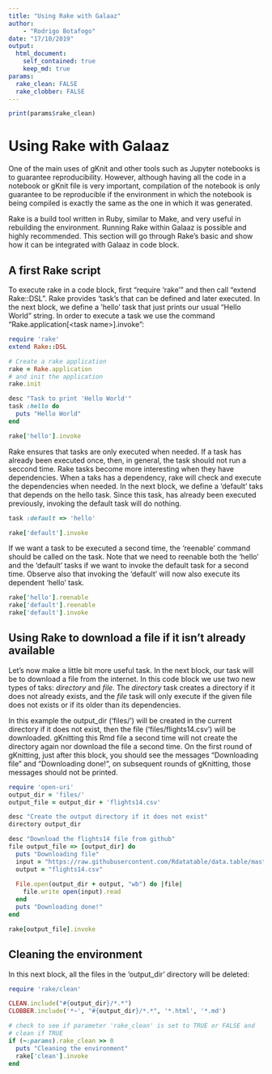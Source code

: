 ```yaml
---
title: "Using Rake with Galaaz"
author:
    - "Rodrigo Botafogo"
date: "17/10/2019"
output:
  html_document:
    self_contained: true
    keep_md: true
params:
  rake_clean: FALSE
  rake_clobber: FALSE	
---
```


```r
print(params$rake_clean)
```

# Using Rake with Galaaz

One of the main uses of gKnit and other tools such as Jupyter notebooks is to guarantee 
reproducibility. However, although having all the code in a notebook or gKnit file is very
important, compilation of the notebook is only guarantee to be reproducible if the 
environment in which the notebook is being compiled is exactly the same as the one in which
it was generated.

Rake is a build tool written in Ruby, similar to Make, and very useful in rebuilding the 
environment.  Running Rake within Galaaz is possible and highly recommended.  This section
will go through Rake's basic and show how it can be integrated with Galaaz in code block.

## A first Rake script

To execute rake in a code block, first "require 'rake'" and then call "extend Rake::DSL". 
Rake provides 'task's that can be defined and later executed.  In the next block, we define
a 'hello' task that just prints our usual "Hello World" string.  In order to execute a
task we use the command "Rake.application[\<task name\>].invoke":

```ruby
require 'rake'
extend Rake::DSL

# Create a rake application
rake = Rake.application
# and init the application
rake.init

desc "Task to print 'Hello World'"
task :hello do
  puts "Hello World"
end

rake['hello'].invoke
```
Rake ensures that tasks are only executed when needed. If a task has already been executed
once, then, in general, the task should not run a seccond time. Rake tasks become more
interesting when they have dependencies.  When a taks has a dependency, rake will check
and execute the dependencies when needed.  In the next block, we define a 'default' taks
that depends on the hello task.  Since this task, has already been executed previously,
invoking the default task will do nothing.

```ruby
task :default => 'hello'

rake['default'].invoke
```

If we want a task to be executed a second time, the 'reenable' command should be called on the
task. Note that we need to reenable both the 'hello' and the 'default' tasks if we want to 
invoke the default task for a second time. Observe also that invoking the 'default' will 
now also execute its dependent 'hello' task.


```ruby
rake['hello'].reenable
rake['default'].reenable
rake['default'].invoke
```
## Using Rake to download a file if it isn't already available

Let's now make a little bit more useful task. In the next block, our task will be to download
a file from the internet. In this code block we use two new types of taks: _directory_ and _file_.
The _directory_ task creates a directory if it does not already exists, and the _file_ task
will only execute if the given file does not exists or if its older than its dependencies.

In this example the output_dir ('files/') will be created in the current directory if it does not
exist, then the file ('files/flights14.csv') will be downloaded. gKnitting this Rmd file a second
time will not create the directory again nor download the file a second time. On the first round
of gKnitting, just after this block, you should see the messages "Downloading file" and
"Downloading done!", on subsequent rounds of gKnitting, those messages should not be printed.

```ruby
require 'open-uri'
output_dir = 'files/'
output_file = output_dir + 'flights14.csv'

desc "Create the output directory if it does not exist"
directory output_dir

desc "Download the flights14 file from github"
file output_file => [output_dir] do
  puts "Downloading file"
  input = "https://raw.githubusercontent.com/Rdatatable/data.table/master/vignettes/flights14.csv"
  output = "flights14.csv"
  
  File.open(output_dir + output, "wb") do |file|
    file.write open(input).read
  end
  puts "Downloading done!"
end

rake[output_file].invoke
```
## Cleaning the environment

In this next block, all the files in the 'output_dir' directory will be deleted:

```ruby
require 'rake/clean'

CLEAN.include("#{output_dir}/*.*")
CLOBBER.include('*~', "#{output_dir}/*.*", '*.html', '*.md')

# check to see if parameter 'rake_clean' is set to TRUE or FALSE and
# clean if TRUE
if (~:params).rake_clean >> 0
  puts "Cleaning the environment"
  rake['clean'].invoke
end
```
